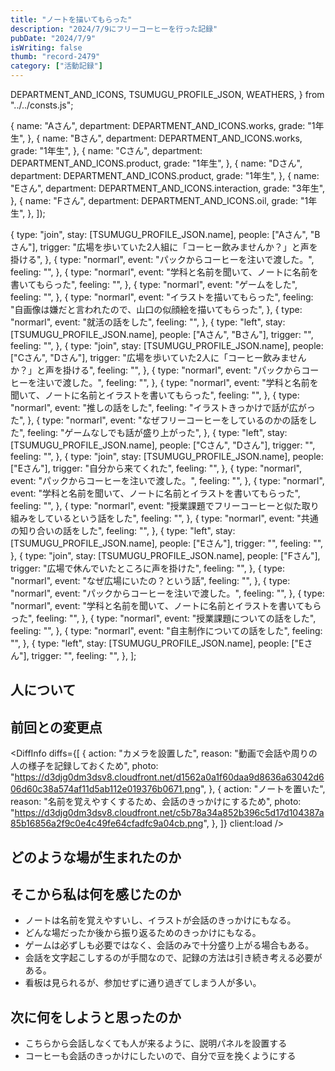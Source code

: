 ```yaml
---
title: "ノートを描いてもらった"
description: "2024/7/9にフリーコーヒーを行った記録"
pubDate: "2024/7/9"
isWriting: false
thumb: "record-2479"
category: ["活動記録"]
---
```


  DEPARTMENT_AND_ICONS,
  TSUMUGU_PROFILE_JSON,
  WEATHERS,
} from "../../consts.js";

  {
    name: "Aさん",
    department: DEPARTMENT_AND_ICONS.works,
    grade: "1年生",
  },
  {
    name: "Bさん",
    department: DEPARTMENT_AND_ICONS.works,
    grade: "1年生",
  },
  {
    name: "Cさん",
    department: DEPARTMENT_AND_ICONS.product,
    grade: "1年生",
  },
  {
    name: "Dさん",
    department: DEPARTMENT_AND_ICONS.product,
    grade: "1年生",
  },
  {
    name: "Eさん",
    department: DEPARTMENT_AND_ICONS.interaction,
    grade: "3年生",
  },
  {
    name: "Fさん",
    department: DEPARTMENT_AND_ICONS.oil,
    grade: "1年生",
  },
]);

  {
    type: "join",
    stay: [TSUMUGU_PROFILE_JSON.name],
    people: ["Aさん", "Bさん"],
    trigger: "広場を歩いていた2人組に「コーヒー飲みませんか？」と声を掛ける",
  },
  {
    type: "normarl",
    event: "パックからコーヒーを注いで渡した。",
    feeling: "",
  },
  {
    type: "normarl",
    event: "学科と名前を聞いて、ノートに名前を書いてもらった",
    feeling: "",
  },
  {
    type: "normarl",
    event: "ゲームをした",
    feeling: "",
  },
  {
    type: "normarl",
    event: "イラストを描いてもらった",
    feeling: "自画像は嫌だと言われたので、山口の似顔絵を描いてもらった",
  },
  {
    type: "normarl",
    event: "就活の話をした",
    feeling: "",
  },
  {
    type: "left",
    stay: [TSUMUGU_PROFILE_JSON.name],
    people: ["Aさん", "Bさん"],
    trigger: "",
    feeling: "",
  },
  {
    type: "join",
    stay: [TSUMUGU_PROFILE_JSON.name],
    people: ["Cさん", "Dさん"],
    trigger: "広場を歩いていた2人に「コーヒー飲みませんか？」と声を掛ける",
    feeling: "",
  },
  {
    type: "normarl",
    event: "パックからコーヒーを注いで渡した。",
    feeling: "",
  },
  {
    type: "normarl",
    event: "学科と名前を聞いて、ノートに名前とイラストを書いてもらった",
    feeling: "",
  },
  {
    type: "normarl",
    event: "推しの話をした",
    feeling: "イラストきっかけで話が広がった",
  },
  {
    type: "normarl",
    event: "なぜフリーコーヒーをしているのかの話をした",
    feeling: "ゲームなしでも話が盛り上がった",
  },
  {
    type: "left",
    stay: [TSUMUGU_PROFILE_JSON.name],
    people: ["Cさん", "Dさん"],
    trigger: "",
    feeling: "",
  },
  {
    type: "join",
    stay: [TSUMUGU_PROFILE_JSON.name],
    people: ["Eさん"],
    trigger: "自分から来てくれた",
    feeling: "",
  },
  {
    type: "normarl",
    event: "パックからコーヒーを注いで渡した。",
    feeling: "",
  },
  {
    type: "normarl",
    event: "学科と名前を聞いて、ノートに名前とイラストを書いてもらった",
    feeling: "",
  },
  {
    type: "normarl",
    event: "授業課題でフリーコーヒーと似た取り組みをしているという話をした",
    feeling: "",
  },
  {
    type: "normarl",
    event: "共通の知り合いの話をした",
    feeling: "",
  },
  {
    type: "left",
    stay: [TSUMUGU_PROFILE_JSON.name],
    people: ["Eさん"],
    trigger: "",
    feeling: "",
  },
  {
    type: "join",
    stay: [TSUMUGU_PROFILE_JSON.name],
    people: ["Fさん"],
    trigger: "広場で休んでいたところに声を掛けた",
    feeling: "",
  },
  {
    type: "normarl",
    event: "なぜ広場にいたの？という話",
    feeling: "",
  },
  {
    type: "normarl",
    event: "パックからコーヒーを注いで渡した。",
    feeling: "",
  },
  {
    type: "normarl",
    event: "学科と名前を聞いて、ノートに名前とイラストを書いてもらった",
    feeling: "",
  },
  {
    type: "normarl",
    event: "授業課題についての話をした",
    feeling: "",
  },
  {
    type: "normarl",
    event: "自主制作についての話をした",
    feeling: "",
  },
  {
    type: "left",
    stay: [TSUMUGU_PROFILE_JSON.name],
    people: ["Eさん"],
    trigger: "",
    feeling: "",
  },
];

<PostBasicInfo
  date="2024-07-09"
  weather="晴れのち曇り"
  temp="31"
  place="東学広場"
  startedAt="13:10"
  endedAt="16:30"
/>

## 人について

<TsumuguInfo
  condition="とても元気"
  comment="インスタのストーリーで宣伝してもらった写真"
  photo="https://d3djg0dm3dsv8.cloudfront.net/596339c70953e187e6cb70abecb19a8e60a9b8e5a79089df7bc08cd3c5be69e6.png"
  client:load
/>

<VisitorsInfo visitors={peopleWithColor} />

## 前回との変更点

<DiffInfo
  diffs={[
    {
      action: "カメラを設置した",
      reason: "動画で会話や周りの人の様子を記録しておくため",
      photo:
        "https://d3djg0dm3dsv8.cloudfront.net/d1562a0a1f60daa9d8636a63042d606d60c38a574af11d5ab112e019376b0671.png",
    },
    {
      action: "ノートを置いた",
      reason: "名前を覚えやすくするため、会話のきっかけにするため",
      photo:
        "https://d3djg0dm3dsv8.cloudfront.net/c5b78a34a852b396c5d17d104387a85b16856a2f9c0e4c49fe64cfadfc9a04cb.png",
    },
  ]}
  client:load
/>

## どのような場が生まれたのか

<EventsInfo overview="" people={peopleWithColor} events={events} />

## そこから私は何を感じたのか

- ノートは名前を覚えやすいし、イラストが会話のきっかけにもなる。
- どんな場だったか後から振り返るためのきっかけにもなる。
- ゲームは必ずしも必要ではなく、会話のみで十分盛り上がる場合もある。
- 会話を文字起こしするのが手間なので、記録の方法は引き続き考える必要がある。
- 看板は見られるが、参加せずに通り過ぎてしまう人が多い。

## 次に何をしようと思ったのか

- こちらから会話しなくても人が来るように、説明パネルを設置する
- コーヒーも会話のきっかけにしたいので、自分で豆を挽くようにする
